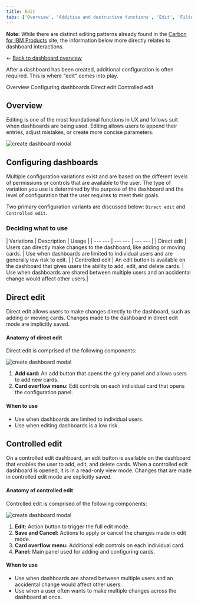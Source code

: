```yaml
---
title: Edit
tabs: ['Overview', 'Additive and destructive functions', 'Edit', 'Filter', 'Refresh', 'Bulk actions']
---
```


<InlineNotification>

**Note:** While there are distinct editing patterns already found in the [Carbon for IBM Products](https://pages.github.ibm.com/cdai-design/pal/patterns/edit/usage) site, the information below more directly relates to dashboard interactions.

</InlineNotification>

<- [Back to dashboard overview](https://pages.github.ibm.com/cdai-design/pal/patterns/dashboards/usage)

<PageDescription>

After a dashboard has been created, additional configuration is often required. This is where "edit" comes into play.

</PageDescription>

<AnchorLinks>
  <AnchorLink>Overview</AnchorLink>
  <AnchorLink>Configuring dashboards</AnchorLink>
  <AnchorLink>Direct edit</AnchorLink>
  <AnchorLink>Controlled edit</AnchorLink>
</AnchorLinks>


## Overview

Editing is one of the most foundational functions in UX and follows suit when dashboards are being used. Editing allows users to append their entries, adjust mistakes, or create more concise parameters.  

<Row>
  <Column colMd={4} colLg={8}>

![create dashboard modal](images/dashboardFunctions_edit.png)

</Column>
</Row>




## Configuring dashboards

Multiple configuration variations exist and are based on the different levels of permissions or controls that are available to the user. The type of variation you use is determined by the purpose of the dashboard and the level of configuration that the user requires to meet their goals.

Two primary configuration variants are discussed below: `Direct edit` and `Controlled edit`.


### Deciding what to use

| Variations  |  Description |  Usage  |
| ---  --- | ---  --- | --- --- |
| Direct edit | Users can directly make changes to the dashboard, like adding or moving cards. |  Use when dashboards are limited to individual users and are generally low risk to edit. |
| Controlled edit | An edit button is available on the dashboard that gives users the ability to add, edit, and delete cards. | Use when dashboards are shared between multiple users and an accidental change would affect other users.|


## Direct edit

Direct edit allows users to make changes directly to the dashboard, such as adding or moving cards. Changes made to the dashboard in direct edit mode are implicitly saved.


#### Anatomy of direct edit
Direct edit is comprised of the following components:

<Row>
  <Column colMd={4} colLg={8}>

![create dashboard modal](/images/directEditAnatomy.png)

</Column>
</Row>

1. **Add card:** An add button that opens the gallery panel and allows users to add new cards.
2. **Card overflow menu:** Edit controls on each individual card that opens the configuration panel.

#### When to use

- Use when dashboards are limited to individual users.
- Use when editing dashboards is a low risk.


## Controlled edit

On a controlled edit dashboard, an edit button is available on the dashboard that enables the user to add, edit, and delete cards. When a controlled edit dashboard is opened, it is in a read-only view mode. Changes that are made in controlled edit mode are explicitly saved.


#### Anatomy of controlled edit
Controlled edit is comprised of the following components:

<Row>
  <Column colMd={4} colLg={8}>

![create dashboard modal](/images/controlledEditAnatomy.png)

</Column>
</Row>

1. **Edit:** Action button to trigger the full edit mode.
2. **Save and Cancel:** Actions to apply or cancel the changes made in edit mode.
3. **Card overflow menu:** Additional edit controls on each individual card.
4. **Panel:** Main panel used for adding and configuring cards.

#### When to use

- Use when dashboards are shared between multiple users and an accidental change would affect other users.
- Use when a user often wants to make multiple changes across the dashboard at once.


